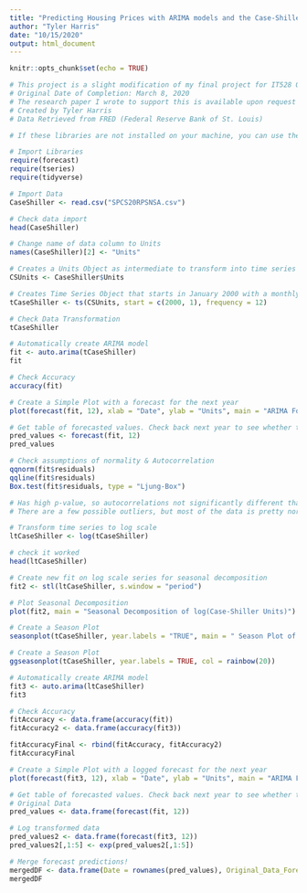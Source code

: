 ```yaml
---
title: "Predicting Housing Prices with ARIMA models and the Case-Shiller"
author: "Tyler Harris"
date: "10/15/2020"
output: html_document
---
```


```r
knitr::opts_chunk$set(echo = TRUE)
```

```r
# This project is a slight modification of my final project for IT528 Quantitative Risk Analysis while I was at Purdue.
# Original Date of Completion: March 8, 2020
# The research paper I wrote to support this is available upon request
# Created by Tyler Harris
# Data Retrieved from FRED (Federal Reserve Bank of St. Louis)
```

```r
# If these libraries are not installed on your machine, you can use the install.packages("name_of_package") command and library(name_of_package) to do the same thing as the require() function I am using below. I just like require because it is a single line of code :)

# Import Libraries
require(forecast)
require(tseries)
require(tidyverse)
```

```r
# Import Data
CaseShiller <- read.csv("SPCS20RPSNSA.csv")

# Check data import
head(CaseShiller)
```

```r
# Change name of data column to Units
names(CaseShiller)[2] <- "Units"

# Creates a Units Object as intermediate to transform into time series
CSUnits <- CaseShiller$Units

# Creates Time Series Object that starts in January 2000 with a monthly frequency
tCaseShiller <- ts(CSUnits, start = c(2000, 1), frequency = 12)

# Check Data Transformation
tCaseShiller
```



```r
# Automatically create ARIMA model
fit <- auto.arima(tCaseShiller)
fit
```

```r
# Check Accuracy
accuracy(fit)
```

```r
# Create a Simple Plot with a forecast for the next year
plot(forecast(fit, 12), xlab = "Date", ylab = "Units", main = "ARIMA Forecast for Case-Shiller Index")
```

```r
# Get table of forecasted values. Check back next year to see whether this was close!
pred_values <- forecast(fit, 12)
pred_values
```


```r
# Check assumptions of normality & Autocorrelation
qqnorm(fit$residuals)
qqline(fit$residuals)
Box.test(fit$residuals, type = "Ljung-Box")

# Has high p-value, so autocorrelations not significantly different than 0
# There are a few possible outliers, but most of the data is pretty normally distributed
```

```r
# Transform time series to log scale
ltCaseShiller <- log(tCaseShiller)

# check it worked
head(ltCaseShiller)
```

```r
# Create new fit on log scale series for seasonal decomposition
fit2 <- stl(ltCaseShiller, s.window = "period")

# Plot Seasonal Decomposition
plot(fit2, main = "Seasonal Decomposition of log(Case-Shiller Units)")
```

```r
# Create a Season Plot
seasonplot(tCaseShiller, year.labels = "TRUE", main = " Season Plot of Case-Shiller Units by Month", xlab = "Month", ylab = "Units", col = c("red", "orange", "gray", "green", "blue", "purple", "black"))
```

```r
# Create a Season Plot
ggseasonplot(tCaseShiller, year.labels = TRUE, col = rainbow(20))
```

```r
# Automatically create ARIMA model
fit3 <- auto.arima(ltCaseShiller)
fit3
```

```r
# Check Accuracy
fitAccuracy <- data.frame(accuracy(fit))
fitAccuracy2 <- data.frame(accuracy(fit3))

fitAccuracyFinal <- rbind(fitAccuracy, fitAccuracy2)
fitAccuracyFinal
```

```r
# Create a Simple Plot with a logged forecast for the next year
plot(forecast(fit3, 12), xlab = "Date", ylab = "Units", main = "ARIMA Forecast for Case-Shiller Index")
```

```r
# Get table of forecasted values. Check back next year to see whether this was close!
# Original Data
pred_values <- data.frame(forecast(fit, 12))

# Log transformed data
pred_values2 <- data.frame(forecast(fit3, 12))
pred_values2[,1:5] <- exp(pred_values2[,1:5])

# Merge forecast predictions!
mergedDF <- data.frame(Date = rownames(pred_values), Original_Data_Forecast = pred_values$Point.Forecast, Log_Transformed_Data_Forecast = pred_values2$Point.Forecast, Difference = round(pred_values$Point.Forecast - pred_values2$Point.Forecast, 2))
mergedDF
```